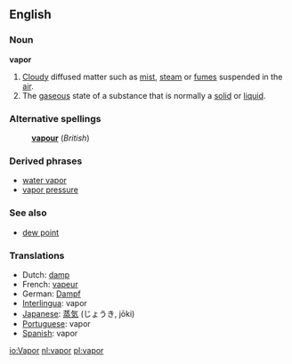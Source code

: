 ==English==

===Noun===
'''vapor'''
{{wikipedia}}
#[[Cloud]]y diffused matter such as [[mist]], [[steam]] or [[fume]]s suspended in the [[air]].
#The [[gaseous]] state of a substance that is normally a [[solid]] or [[liquid]].

===Alternative spellings===
:'''[[vapour]]''' (''British'')

===Derived phrases===
*[[water vapor]]
*[[vapor pressure]]

===See also===
*[[dew point]]

===Translations===
*Dutch: [[damp]] {{m}}
*French: [[vapeur]] {{f}}
*German: [[Dampf]] {{m}}
*[[Interlingua]]: vapor
*[[Japanese]]: [[蒸気]] (じょうき, jōki)
*[[Portuguese]]: vapor {{m}}
*[[Spanish]]: vapor {{m}}

[[io:Vapor]]
[[nl:vapor]]
[[pl:vapor]]